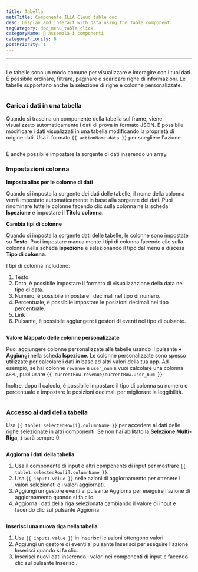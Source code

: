 ```yaml
---
title: Tabella
metaTitle: Componente ILLA Cloud table doc
desc: Display and interact with data using the Table component.
tagCategory: doc_menu_table_click
categoryName: 🧬 Assembla i componenti
categoryPriority: 6
postPriority: 1
---
```


* * *

## <h2 hidden>Table</h2>

Le tabelle sono un modo comune per visualizzare e interagire con i tuoi dati. È possibile ordinare, filtrare, paginare e scaricare righe di informazioni. Le tabelle supportano anche la selezione di righe e colonne personalizzate.

<img
  src='https://cdn.illacloud.com/official-website/img/docs/assemble/table.png'
  alt=""
/>

### Carica i dati in una tabella

Quando si trascina un componente della tabella sul frame, viene visualizzato automaticamente i dati di prova in formato JSON. È possibile modificare i dati visualizzati in una tabella modificando la proprietà di origine dati. Usa il formato `{{ actionName.data }}` per scegliere l'azione.

<img
  src='https://cdn.illacloud.com/official-website/img/docs/assemble/table1.png'
  alt=""
/>

È anche possibile impostare la sorgente di dati inserendo un array.

### Impostazioni colonna

**Imposta alias per le colonne di dati**

Quando si imposta la sorgente dei dati delle tabelle, il nome della colonna verrà impostato automaticamente in base alla sorgente dei dati. Puoi rinominare tutte le colonne facendo clic sulla colonna nella scheda **Ispezione** e impostare il **Titolo colonna**.

**Cambia tipi di colonne**

Quando si imposta la sorgente dati delle tabelle, le colonne sono impostate su **Testo**. Puoi impostare manualmente i tipi di colonna facendo clic sulla colonna nella scheda **Ispezione** e selezionando il tipo dal menu a discesa **Tipo di colonna**.

I tipi di colonna includono:

1.  Testo
2.  Data, è possibile impostare il formato di visualizzazione della data nel tipo di data.
3.  Numero, è possibile impostare i decimali nel tipo di numero.
4.  Percentuale, è possibile impostare le posizioni decimali nel tipo percentuale.
5.  Link
6.  Pulsante, è possibile aggiungere i gestori di eventi nel tipo di pulsante.

<img
  src='https://cdn.illacloud.com/official-website/img/docs/assemble/table2.png'
  alt=""
/>

**Valore Mappato delle colonne personalizzate**

Puoi aggiungere colonne personalizzate alle tabelle usando il pulsante **+ Aggiungi** nella scheda **Ispezione**. Le colonne personalizzate sono spesso utilizzate per calcolare i dati in base ad altri valori della tua app. Ad esempio, se hai colonne `revenue` e `user_num` e vuoi calcolare una colonna `ARPU`, puoi usare `{{ currentRow.revenue/currentRow.user_num }}`

Inoltre, dopo il calcolo, è possibile impostare il tipo di colonna su numero o percentuale e impostare le posizioni decimali per migliorare la leggibilità.

<img
  src='https://cdn.illacloud.com/official-website/img/docs/assemble/table3.png'
  alt=""
/>

### Accesso ai dati della tabella

Usa `{{ table1.selectedRow[i].columnName }}` per accedere ai dati delle righe selezionate in altri componenti. Se non hai abilitato la **Selezione Multi-Riga**, `i` sarà sempre 0.

<img
  src='https://cdn.illacloud.com/official-website/img/docs/assemble/table4.png'
  alt=""
/>

**Aggiorna i dati della tabella**

1.  Usa il componente di input o altri cpmponents di input per mostrare `{{ table1.selectedRow[i].columnName }}`.
2.  Usa `{{ input1.value }}` nelle azioni di aggiornamento per ottenere i valori selezionati e i valori aggiornati.
3.  Aggiungi un gestore eventi al pulsante Aggiorna per eseguire l'azione di aggiornamento quando si fa clic.
4.  Aggiorna i dati della riga selezionata cambiando il valore di input e facendo clic sul pulsante Aggiorna.

<img
  src='https://cdn.illacloud.com/official-website/img/docs/assemble/table5.png'
  alt=""
/>

**Inserisci una nuova riga nella tabella**

1.  Usa `{{ input1.value }}` in inserisci le azioni ottengono valori.
2.  Aggiungi un gestore di eventi al pulsante Inserisci per eseguire l'azione Inserisci quando si fa clic.
3.  Inserisci nuovi dati inserendo i valori nei componenti di input e facendo clic sul pulsante Inserisci.

<img
  src='https://cdn.illacloud.com/official-website/img/docs/assemble/table6.png'
  alt=""
/>
